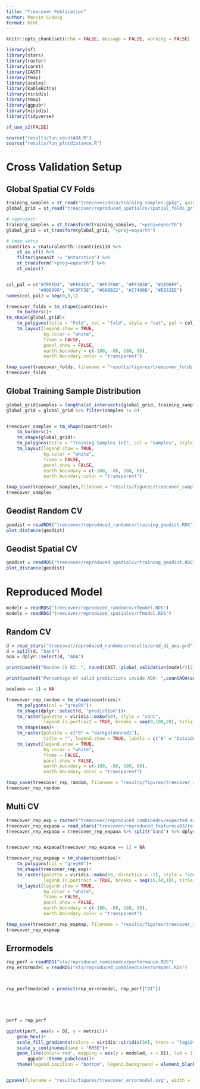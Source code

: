 ```yaml
---
title: "Treecover Publication"
author: Marvin Ludwig
format: html
---
```


```r
knitr::opts_chunk$set(echo = FALSE, message = FALSE, warning = FALSE)

library(sf)
library(stars)
library(raster)
library(caret)
library(CAST)
library(tmap)
library(scales)
library(kableExtra)
library(viridis)
library(tmap)
library(ggpubr)
library(viridis)
library(tidyverse)

sf_use_s2(FALSE)

source("results/fun_countAOA.R")
source("results/fun_plotdistance.R")

```


# Cross Validation Setup


## Global Spatial CV Folds

```r
training_samples = st_read("treecover/data/training_samples.gpkg", quiet = TRUE)
global_grid = st_read("treecover/reproduced_spatialcv/spatial_folds_grid.gpkg", quiet = TRUE)

# reproject
training_samples = st_transform(training_samples, "+proj=eqearth")
global_grid = st_transform(global_grid, "+proj=eqearth")

# tmap setup
countries = rnaturalearth::countries110 %>%
    st_as_sf() %>%
    filter(geounit != "Antarctica") %>%
    st_transform("+proj=eqearth") %>% 
    st_union()


col_pal = c("#7FFFD4", "#FFE4C4", "#FF7F00", "#FF3030", "#1E90FF",
            "#999999", "#C0FF3E", "#698B22", "#27408B", "#EE82EE")
names(col_pal) = seq(0,9,1)

treecover_folds = tm_shape(countries)+
    tm_borders()+
tm_shape(global_grid)+
    tm_polygons(title = "Fold", col = "fold", style = "cat", pal = col_pal)+
    tm_layout(legend.show = TRUE,
              bg.color = "white",
              frame = FALSE,
              panel.show = FALSE,
              earth.boundary = c(-180, -88, 180, 88),
              earth.boundary.color = "transparent")

tmap_save(treecover_folds, filename = "results/figures/treecover_folds.svg", width = 15, height = 10, units = "cm")
treecover_folds
```

## Global Training Sample Distribution

```r


global_grid$samples = lengths(st_intersects(global_grid, training_samples))
global_grid = global_grid %>% filter(samples != 0)


treecover_samples = tm_shape(countries)+
    tm_borders()+
    tm_shape(global_grid)+
    tm_polygons(title = "Training Samples [n]", col = "samples", style = "log10", pal = viridis(50), legend.is.portrait=FALSE)+
    tm_layout(legend.show = TRUE,
              bg.color = "white",
              frame = FALSE,
              panel.show = FALSE,
              earth.boundary = c(-180, -88, 180, 88),
              earth.boundary.color = "transparent")

tmap_save(treecover_samples,filename = "results/figures/treecover_samples.svg", width = 15, height = 10, units = "cm")
treecover_samples
```

## Geodist Random CV 

```r
geodist = readRDS("treecover/reproduced_randomcv/training_geodist.RDS")
plot_distance(geodist)
```

## Geodist Spatial CV

```r
geodist = readRDS("treecover/reproduced_spatialcv/training_geodist.RDS")
plot_distance(geodist)
```

# Reproduced Model

```r
modelr = readRDS("treecover/reproduced_randomcv/rfmodel.RDS")
models = readRDS("treecover/reproduced_spatialcv/rfmodel.RDS")
```

## Random CV 

```r
d = read_stars("treecover/reproduced_randomcv/results/pred_di_aoa.grd")
d = split(d, "band")
aoa = dplyr::select(d, "AOA")
```


```r
print(paste0("Random CV R2: ", round(CAST::global_validation(modelr)[2], 2), " --- Assumed Mapping error inside AOA."))
```

```r
print(paste0("Percentage of valid predictions inside AOA: ",countAOA(aoa),"%"))
```






```r
aoa[aoa == 1] = NA

treecover_rep_random = tm_shape(countries)+
    tm_polygons(col = "grey80")+
    tm_shape(dplyr::select(d, "prediction"))+
    tm_raster(palette = viridis::mako(50), style = "cont",
              legend.is.portrait = TRUE, breaks = seq(0,100,20), title = "Treecover [%]")+
    tm_shape(aoa)+
    tm_raster(palette = c("0" = "darkgoldenrod1"),
              title = "", legend.show = TRUE, labels = c("0" = "Outside AOA"))+
    tm_layout(legend.show = TRUE,
              bg.color = "white",
              frame = FALSE,
              panel.show = FALSE,
              earth.boundary = c(-180, -88, 180, 88),
              earth.boundary.color = "transparent")

tmap_save(treecover_rep_random, filename = "results/figures/treecover_reproduced_random.svg", width = 15, height = 10, units = "cm")
treecover_rep_random
```


## Multi CV

```r
treecover_rep_exp = raster("treecover/reproduced_combinedcv/expected_error.grd")
treecover_rep_expaoa = read_stars("treecover/reproduced_featurecv03/results/pred_di_aoa.grd")
treecover_rep_expaoa = treecover_rep_expaoa %>% split("band") %>% dplyr::select("AOA")


treecover_rep_expaoa[treecover_rep_expaoa == 1] = NA

treecover_rep_expmap = tm_shape(countries)+
    tm_polygons(col = "grey80")+
    tm_shape(treecover_rep_exp)+
    tm_raster(palette = viridis::mako(50, direction = -1), style = "cont",
              legend.is.portrait = TRUE, breaks = seq(15,50,10), title = "Expected\nRMSE")+
    tm_layout(legend.show = TRUE,
              bg.color = "white",
              frame = FALSE,
              panel.show = FALSE,
              earth.boundary = c(-180, -88, 180, 88),
              earth.boundary.color = "transparent")

tmap_save(treecover_rep_expmap, filename = "results/figures/treecover_reproduced_expectederror.svg", width = 15, height = 10, units = "cm")
treecover_rep_expmap
```


## Errormodels 


```r
rep_perf = readRDS("sla/reproduced_combinedcv/performance.RDS")
rep_errormodel = readRDS("sla/reproduced_combinedcv/errormodel.RDS")



rep_perf$modeled = predict(rep_errormodel, rep_perf["DI"])





perf = rep_perf

ggplot(perf, aes(x = DI, y = metric))+
    geom_hex()+
    scale_fill_gradientn(colors = viridis::viridis(50), trans = "log10", name = "Points [n]")+
    scale_y_continuous(name = "RMSE")+
    geom_line(color='red', mapping = aes(y = modeled, x = DI), lwd = 1)+
        ggpubr::theme_pubclean()+
    theme(legend.position = "bottom", legend.background = element_blank())


ggsave(filename = "results/figures/treecover_errormodel.svg", width = 15, height = 10, units = "cm")

```


